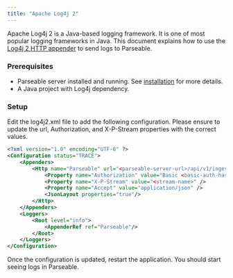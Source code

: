 ```yaml
---
title: "Apache Log4j 2"
---
```


Apache Log4j 2 is a Java-based logging framework. It is one of most popular logging frameworks in Java. This document explains how to use the [Log4j 2 HTTP appender](https://logging.apache.org/log4j/2.x/manual/appenders.html#HTTP) to send logs to Parseable.

### Prerequisites
- Parseable server installed and running. See [installation](/docs/installation/) for more details.
- A Java project with Log4j dependency.

### Setup
Edit the log4j2.xml file to add the following configuration. Please ensure to update the url, Authorization, and X-P-Stream properties with the correct values.


```xml
<?xml version="1.0" encoding="UTF-8" ?>
<Configuration status="TRACE">
    <Appenders>
        <Http name="Parseable" url="<parseable-server-url>/api/v1/ingest" method="POST">
            <Property name="Authorization" value="Basic <basic-auth-hash>" />
            <Property name="X-P-Stream" value="<stream-name>" />
            <Property name="Accept" value="application/json" />
            <JsonLayout properties="true"/>
        </Http>
    </Appenders>
    <Loggers>
        <Root level="info">
            <AppenderRef ref="Parseable"/>
        </Root>
    </Loggers>
</Configuration>
```
Once the configuration is updated, restart the application. You should start seeing logs in Parseable.


